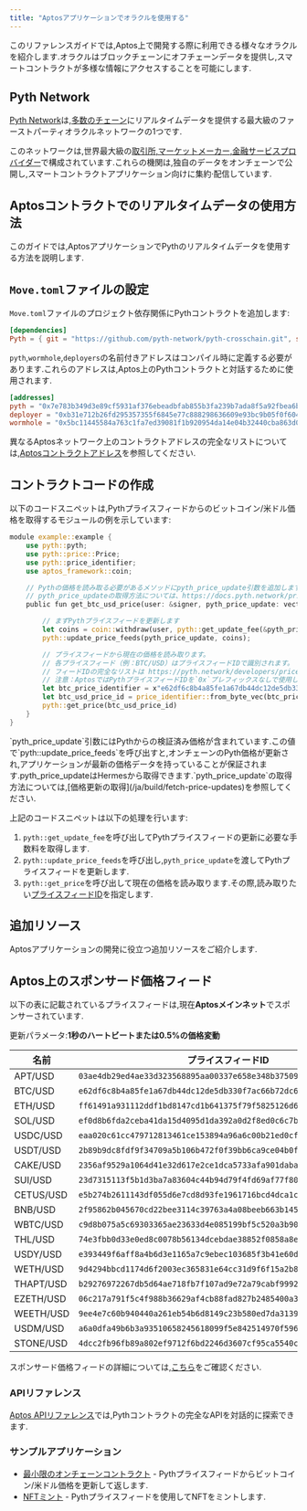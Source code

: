 ```yaml
---
title: "Aptosアプリケーションでオラクルを使用する"
---
```







このリファレンスガイドでは,Aptos上で開発する際に利用できる様々なオラクルを紹介します.オラクルはブロックチェーンにオフチェーンデータを提供し,スマートコントラクトが多様な情報にアクセスすることを可能にします.

## Pyth Network

[Pyth Network](https://pyth.network/)は,[多数のチェーン](https://docs.pyth.network/price-feeds/contract-addresses)にリアルタイムデータを提供する最大級のファーストパーティオラクルネットワークの1つです.

このネットワークは,世界最大級の[取引所,マーケットメーカー,金融サービスプロバイダー](https://pyth.network/publishers)で構成されています.これらの機関は,独自のデータをオンチェーンで公開し,スマートコントラクトアプリケーション向けに集約·配信しています.

## Aptosコントラクトでのリアルタイムデータの使用方法

このガイドでは,AptosアプリケーションでPythのリアルタイムデータを使用する方法を説明します.

## `Move.toml`ファイルの設定

`Move.toml`ファイルのプロジェクト依存関係にPythコントラクトを追加します:

```toml copy
[dependencies]
Pyth = { git = "https://github.com/pyth-network/pyth-crosschain.git", subdir = "target_chains/aptos/contracts", rev = "main" }
```

`pyth`,`wormhole`,`deployers`の名前付きアドレスはコンパイル時に定義する必要があります.これらのアドレスは,Aptos上のPythコントラクトと対話するために使用されます.

```toml copy
[addresses]
pyth = "0x7e783b349d3e89cf5931af376ebeadbfab855b3fa239b7ada8f5a92fbea6b387"
deployer = "0xb31e712b26fd295357355f6845e77c888298636609e93bc9b05f0f604049f434"
wormhole = "0x5bc11445584a763c1fa7ed39081f1b920954da14e04b32440cba863d03e19625"
```

異なるAptosネットワーク上のコントラクトアドレスの完全なリストについては,[Aptosコントラクトアドレス](https://docs.pyth.network/price-feeds/contract-addresses/aptos)を参照してください.

## コントラクトコードの作成

以下のコードスニペットは,Pythプライスフィードからのビットコイン/米ドル価格を取得するモジュールの例を示しています:

```rust {21} copy
module example::example {
    use pyth::pyth;
    use pyth::price::Price;
    use pyth::price_identifier;
    use aptos_framework::coin;

    // Pythの価格を読み取る必要があるメソッドにpyth_price_update引数を追加します。
    // pyth_price_updateの取得方法については、https://docs.pyth.network/price-feeds/fetch-price-updates を参照してください。
    public fun get_btc_usd_price(user: &signer, pyth_price_update: vector<vector<u8>>): Price {

        // まずPythプライスフィードを更新します
        let coins = coin::withdraw(user, pyth::get_update_fee(&pyth_price_update));
        pyth::update_price_feeds(pyth_price_update, coins);

        // プライスフィードから現在の価格を読み取ります。
        // 各プライスフィード（例：BTC/USD）はプライスフィードIDで識別されます。
        // フィードIDの完全なリストは https://pyth.network/developers/price-feed-ids で確認できます
        // 注意：AptosではPythプライスフィードIDを`0x`プレフィックスなしで使用します。
        let btc_price_identifier = x"e62df6c8b4a85fe1a67db44dc12de5db330f7ac66b72dc658afedf0f4a415b43";
        let btc_usd_price_id = price_identifier::from_byte_vec(btc_price_identifier);
        pyth::get_price(btc_usd_price_id)
    }
}
```

<Aside type="note" emoji="ℹ️">
  `pyth_price_update`引数にはPythからの検証済み価格が含まれています.この値で`pyth::update_price_feeds`を呼び出すと,オンチェーンのPyth価格が更新され,アプリケーションが最新の価格データを持っていることが保証されます.pyth_price_updateはHermesから取得できます.`pyth_price_update`の取得方法については,[価格更新の取得](/ja/build/fetch-price-updates)を参照してください.
</Aside>

上記のコードスニペットは以下の処理を行います:

1. `pyth::get_update_fee`を呼び出してPythプライスフィードの更新に必要な手数料を取得します.
2. `pyth::update_price_feeds`を呼び出し,`pyth_price_update`を渡してPythプライスフィードを更新します.
3. `pyth::get_price`を呼び出して現在の価格を読み取ります.その際,読み取りたい[プライスフィードID](https://pyth.network/developers/price-feed-ids)を指定します.

## 追加リソース

Aptosアプリケーションの開発に役立つ追加リソースをご紹介します.

## Aptos上のスポンサード価格フィード

以下の表に記載されているプライスフィードは,現在**Aptosメインネット**でスポンサーされています.

更新パラメータ:**1秒のハートビートまたは0.5%の価格変動**

| 名前        | プライスフィードID                                                         |
| --------- | ------------------------------------------------------------------ |
| APT/USD   | `03ae4db29ed4ae33d323568895aa00337e658e348b37509f5372ae51f0af00d5` |
| BTC/USD   | `e62df6c8b4a85fe1a67db44dc12de5db330f7ac66b72dc658afedf0f4a415b43` |
| ETH/USD   | `ff61491a931112ddf1bd8147cd1b641375f79f5825126d665480874634fd0ace` |
| SOL/USD   | `ef0d8b6fda2ceba41da15d4095d1da392a0d2f8ed0c6c7bc0f4cfac8c280b56d` |
| USDC/USD  | `eaa020c61cc479712813461ce153894a96a6c00b21ed0cfc2798d1f9a9e9c94a` |
| USDT/USD  | `2b89b9dc8fdf9f34709a5b106b472f0f39bb6ca9ce04b0fd7f2e971688e2e53b` |
| CAKE/USD  | `2356af9529a1064d41e32d617e2ce1dca5733afa901daba9e2b68dee5d53ecf9` |
| SUI/USD   | `23d7315113f5b1d3ba7a83604c44b94d79f4fd69af77f804fc7f920a6dc65744` |
| CETUS/USD | `e5b274b2611143df055d6e7cd8d93fe1961716bcd4dca1cad87a83bc1e78c1ef` |
| BNB/USD   | `2f95862b045670cd22bee3114c39763a4a08beeb663b145d283c31d7d1101c4f` |
| WBTC/USD  | `c9d8b075a5c69303365ae23633d4e085199bf5c520a3b90fed1322a0342ffc33` |
| THL/USD   | `74e3fbb0d33e0ed8c0078b56134dcebdae38852f0858a8ea4de4c5ea7474bd42` |
| USDY/USD  | `e393449f6aff8a4b6d3e1165a7c9ebec103685f3b41e60db4277b5b6d10e7326` |
| WETH/USD  | `9d4294bbcd1174d6f2003ec365831e64cc31d9f6f15a2b85399db8d5000960f6` |
| THAPT/USD | `b29276972267db5d64ae718fb7f107ad9e72a79cabf9992f0e9bc75ad451a7f6` |
| EZETH/USD | `06c217a791f5c4f988b36629af4cb88fad827b2485400a358f3b02886b54de92` |
| WEETH/USD | `9ee4e7c60b940440a261eb54b6d8149c23b580ed7da3139f7f08f4ea29dad395` |
| USDM/USD  | `a6a0dfa49b6b3a93510658245618099f5e842514970f596cf64fad9e0d658193` |
| STONE/USD | `4dcc2fb96fb89a802ef9712f6bd2246d3607cf95ca5540cb24490d37003f8c46` |

スポンサード価格フィードの詳細については,[こちら](https://docs.pyth.network/price-feeds/sponsored-feeds)をご確認ください.

### APIリファレンス

[Aptos APIリファレンス](https://docs.pyth.network/price-feeds/api-reference/aptos)では,Pythコントラクトの完全なAPIを対話的に探索できます.

### サンプルアプリケーション

- [最小限のオンチェーンコントラクト](https://github.com/pyth-network/pyth-examples/blob/main/price_feeds/aptos/fetch_btc_price/sources/example.move) - Pythプライスフィードからビットコイン/米ドル価格を更新して返します.
- [NFTミント](https://github.com/pyth-network/pyth-examples/tree/main/price_feeds/aptos/mint_nft) - Pythプライスフィードを使用してNFTをミントします.

